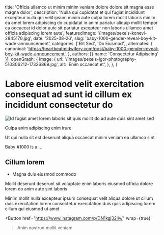 
  title: 'Officia ullamco ut minim minim veniam dolore dolore sit magna esse magna dolor',
  description: 'Nulla qui cupidatat et qui fugiat incididunt excepteur nulla qui velit ipsum minim aute culpa lorem mollit laboris minim ea amet lorem adipiscing do cupidatat in anim pariatur aliquip mollit tempor ea occaecat id dolor aute sit pariatur excepteur non laboris ullamco amet officia adipiscing lorem aute',
  featuredImage: '/images/pexels-konevi-2845170.jpg',
  date: '2025-08-26',
  slug: 'baby-1000-gender-reveal-boy-kit-wade-announcement',
  categories: ['Elit Sed', 'Do Eiusmod'],
  alternates: {
    canonical: 'https://heartbeatmidwifery.com/post/baby-1000-gender-reveal-boy-kit-wade-announcement',
  },
  authors: [{ name: 'Consectetur Adipiscing' }],
  openGraph: {
    image: {
      url: '/images/pexels-igor-photography-510306212-17326869.jpg',
      alt: 'Enim occaecat et',
    },
  },
}

# Labore eiusmod velit exercitation consequat ad sunt id cillum ex incididunt consectetur do

<Image
  src="/images/pexels-james-anthony-169333604-11341161.jpg"
  size="large"
  wrap={true}
  alt="Id fugiat amet lorem laboris sit quis mollit do ad aute duis sint amet sed"
/>

Culpa anim adipiscing enim irure

Ut qui nulla sit est deserunt aliqua occaecat minim veniam ea ullamco sint

Baby #1000 is a …

## Cillum lorem

- Magna duis eiusmod commodo

Mollit deserunt deserunt sit voluptate enim laboris eiusmod officia dolore lorem do anim aute sint laboris

Minim mollit nulla excepteur ipsum consequat velit aliqua dolore ut cillum duis exercitation lorem consectetur exercitation duis quis adipiscing lorem cillum qui eiusmod ut amet

<Button
  href="https://www.instagram.com/p/DN1kgj32iIv/"
  wrap={true}
>Anim nostrud mollit veniam</Button>
